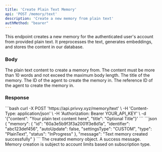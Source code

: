 ```yaml
---
title: 'Create Plain Text Memory'
api: 'POST /memory/text'
description: 'Create a new memory from plain text'
authMethod: "bearer"
---
```


This endpoint creates a new memory for the authenticated user's account from provided plain text. It preprocesses the text, generates embeddings, and stores the content in our database.

### Body

<ParamField body="content" type="string" required>
  The plain text content to create a memory from.
</ParamField>

<Note>
  The content must be more than 10 words and not exceed the maximum body length.
</Note>

<ParamField body="title" type="string" optional>
  The title of the memory.
</ParamField>

<ParamField body="agentId" type="string" optional>
  The ID of the agent to create the memory in.
</ParamField>

<ParamField body="agentReferenceId" type="string" optional>
  The reference ID of the agent to create the memory in.
</ParamField>

### Response

<RequestExample>
```bash
curl -X POST 'https://api.privvy.xyz/memory/text' \
-H 'Content-Type: application/json' \
-H 'Authorization: Bearer YOUR_API_KEY' \
-d '{"content": "Your plain text content here", "title": "Optional Title"}'
```
</RequestExample>

<ResponseExample>
```json
{
  "memory": {
    "id": "60a3e5b9f3f3a2001f3e8d1a",
    "identifier": "abc123def456",
    "autoUpdate": false,
    "settingsType": "CUSTOM",
    "type": "PlainText",
    "status": "InProgress"
  },
  "message": "Text memory created successfully"
}
```
</ResponseExample>

<ResponseField name="memory" type="object">
  The created memory object.
</ResponseField>

<ResponseField name="message" type="string">
  A success message.
</ResponseField>

<Note>
  Memory creation is subject to account limits based on subscription type.
</Note>
